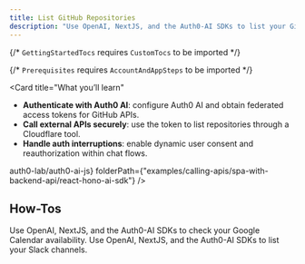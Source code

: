 ```yaml
---
title: List GitHub Repositories
description: "Use OpenAI, NextJS, and the Auth0-AI SDKs to list your GitHub repositores"
---
```



{/* `GettingStartedTocs` requires `CustomTocs` to be imported */}

{/* `Prerequisites` requires `AccountAndAppSteps` to be imported */}



<Card
  title="What you’ll learn"
>
  - **Authenticate with Auth0 AI**: configure Auth0 AI and obtain federated access tokens for GitHub APIs.
  - **Call external APIs securely**: use the token to list repositories through a Cloudflare tool.
  - **Handle auth interruptions**: enable dynamic user consent and reauthorization within chat flows.
</Card>

<Prerequisites />

<Tabs>
  <Tab
    title="Hono"
    icon="/img/hono-light.svg"
  >
    <UsingAI
      repository={<a href="https://github.com/auth0-lab/auth0-ai-js" target="_blank" rel="noreferrer" className="link">auth0-lab/auth0-ai-js</a>}
      folderPath={"examples/calling-apis/spa-with-backend-api/react-hono-ai-sdk"}
      />
      <CloudflareAgents />
  </Tab>
</Tabs>

<AccountLinking connectionLabel="GitHub" />

## How-Tos

<Columns cols={2}>
  <Card
    title="Check Google Calendar Availability"
    horizontal
    href="/calling-apis/cloudflare/how-tos/check-google-calendar-availability"
  >
    Use OpenAI, NextJS, and the Auth0-AI SDKs to check your Google Calendar availability.
  </Card>
  <Card
    title="List Slack Channels"
    href="/calling-apis/cloudflare/how-tos/list-slack-channels"
    horizontal
  >
    Use OpenAI, NextJS, and the Auth0-AI SDKs to list your Slack channels.
  </Card>
</Columns>


<Panel>
  <GettingStartedTocs
    sections={[
      {
        title: "SDKs",
        links: [
          { label: "NextJS-Auth0", href: "https://github.com/auth0/nextjs-auth0" },
          { label: "Auth0-AI/Cloudflare", href: "https://github.com/auth0-lab/auth0-ai-js/tree/main/packages/ai-cloudflare" },
        ]
      },
      {
        title: "Learn More",
        links: [
          { label: "What is Token vault?", href: "https://auth0.com/docs/secure/tokens/token-vault" },
          { label: "What is a connection?", href: "https://auth0.com/docs/authenticate/identity-providers" }
        ]
      },
      {
        title: "Integrations",
        links: [
          { label: "Google", href: "/integrations/google", target: "_self" }
        ]
      }
    ]}
  />
</Panel>
